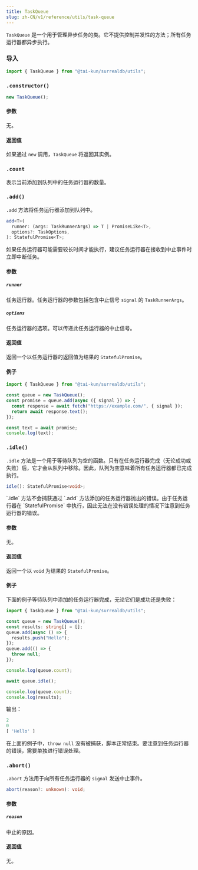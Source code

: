 ```yaml
---
title: TaskQueue
slug: zh-CN/v1/reference/utils/task-queue
---
```



`TaskQueue` 是一个用于管理异步任务的类。它不提供控制并发性的方法；所有任务运行器都异步执行。

### 导入

```ts
import { TaskQueue } from "@tai-kun/surrealdb/utils";
```

### `.constructor()`

```ts
new TaskQueue();
```

#### 参数

无。

#### 返回值

如果通过 `new` 调用，`TaskQueue` 将返回其实例。

### `.count` <Badge variant="instance" /><Badge variant="property" /><Badge variant="readonly" />

表示当前添加到队列中的任务运行器的数量。

### `.add()` <Badge variant="instance" /><Badge variant="method" />

`.add` 方法将任务运行器添加到队列中。

```ts
add<T>(
  runner: (args: TaskRunnerArgs) => T | PromiseLike<T>,
  options?: TaskOptions,
): StatefulPromise<T>;
```

<Aside type="caution">
  如果任务运行器可能需要较长时间才能执行，建议任务运行器在接收到中止事件时立即中断任务。
</Aside>

#### 参数

##### `runner`

任务运行器。任务运行器的参数包括包含中止信号 `signal` 的 `TaskRunnerArgs`。

##### `options`

任务运行器的选项。可以传递此任务运行器的中止信号。

#### 返回值

返回一个以任务运行器的返回值为结果的 `StatefulPromise`。

#### 例子

```ts
import { TaskQueue } from "@tai-kun/surrealdb/utils";

const queue = new TaskQueue();
const promise = queue.add(async ({ signal }) => {
  const response = await fetch("https://example.com/", { signal });
  return await response.text();
});

const text = await promise;
console.log(text);
```

### `.idle()` <Badge variant="instance" /><Badge variant="method" />

`.idle` 方法是一个用于等待队列为空的函数。只有在任务运行器完成（无论成功或失败）后，它才会从队列中移除。因此，队列为空意味着所有任务运行器都已完成执行。

```ts
idle(): StatefulPromise<void>;
```

<Aside type="caution">
  `.idle` 方法不会捕获通过 `.add` 方法添加的任务运行器抛出的错误。由于任务运行器在 `StatefulPromise` 中执行，因此无法在没有错误处理的情况下注意到任务运行器的错误。
</Aside>

#### 参数

无。

#### 返回值

返回一个以 `void` 为结果的 `StatefulPromise`。

#### 例子

下面的例子等待队列中添加的任务运行器完成，无论它们是成功还是失败：

```ts
import { TaskQueue } from "@tai-kun/surrealdb/utils";

const queue = new TaskQueue();
const results: string[] = [];
queue.add(async () => {
  results.push("Hello");
});
queue.add(() => {
  throw null;
});

console.log(queue.count);

await queue.idle();

console.log(queue.count);
console.log(results);
```

输出：

```js
2
0
[ 'Hello' ]
```

在上面的例子中，`throw null` 没有被捕获，脚本正常结束。要注意到任务运行器的错误，需要单独进行错误处理。

### `.abort()` <Badge variant="instance" /><Badge variant="method" />

`.abort` 方法用于向所有任务运行器的 `signal` 发送中止事件。

```ts
abort(reason?: unknown): void;
```

#### 参数

##### `reason`

中止的原因。

#### 返回值

无。
